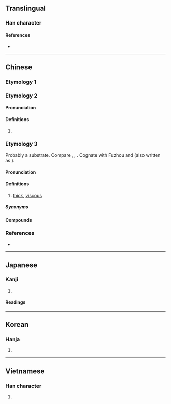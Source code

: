 {{also|傑}}
{{character info/new}}
==Translingual==

===Han character===
{{Han char|rn=75|rad=木|as=04|sn=8|four=40339|canj=DF|ids=⿱木灬}}

====References====
* {{Han ref|kx=0513.110|dkj=14498|dj=0899.070|hdz=21175.010|uh=6770}}

----

==Chinese==

===Etymology 1===
{{zh-see|傑}}

===Etymology 2===
{{zh-forms}}

====Pronunciation====
{{zh-pron
|m=jié
|c=git6
|cat=pn
}}


====Definitions====
{{zh-hanzi}}

# {{zh-used2|n}}
#:{{zh-x|w:zh:周杰倫\^周.^'''杰'''倫|'''Jay''' Chou}}

===Etymology 3===
{{zh-forms}}
Probably a {{der|yue|qfa-tak}} substrate. Compare {{cog|za|gwd||viscous}}, {{cog|pcc|geg||viscous}}, {{cog|onb|kɔt⁸||viscous}}. Cognate with Fuzhou {{cog|cdo|𬇴|tr=gṳ̆k||viscous}} and {{cog|zhx-teo|秬|tr=geg8||viscous}} (also written as {{zh-l|*𫀸}}).

====Pronunciation====
{{zh-pron
|mn=pn:kit
|c=git6
|cat=a
}}

====Definitions====
{{zh-hanzi}}

# {{lb|zh|Cantonese}} [[thick]], [[viscous]]
#: {{zh-x|啲 粥 好 杰|the congee is very '''viscous'''|C}}

=====Synonyms=====
{{zh-dial|稠}}

====Compounds====
{{zh-der|杰凸凸|杰𠱂𠱂|杰粥}}

===References===
* {{R:twedu|A01883}}

----

==Japanese==

===Kanji===
{{ja-kanji|grade=|rs=木04}}

# {{defn|lang=ja|sort=木04}}

====Readings====
{{ja-readings|goon=[[げち]] (gechi)|kanon=[[けつ]] (ketsu)|kun=[[すぐれる]] (sugureru)}}

----

==Korean==

===Hanja===
{{ko-hanja|hangeul=걸|eumhun=|rv=geol|mr=kŏl|y=kel}}

# {{defn|lang=ko|sort=木04}}

----

==Vietnamese==

===Han character===
{{vi-hantu|[[kiệt]]|rs=木04}}

# {{defn|lang=vi|sort=木04}}